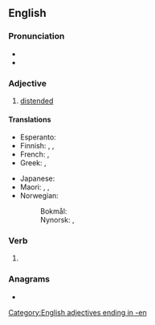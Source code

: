 ==English==

===Pronunciation===
* {{IPA|/ˈswəʊlən/|lang=en}}
* {{rhymes|əʊlən|lang=en}}

===Adjective===
{{en-adj|more}}

# [[distended]]

====Translations====
{{trans-top|distended}}
* Esperanto: {{t|eo|ŝveligita}}
* Finnish: {{t|fi|ajettunut}}, {{t+|fi|turvonnut}}, {{t+|fi|paisunut}}
* French: {{t+|fr|enflé}}, {{t+|fr|gonflé}}
* Greek: {{t+|el|πρησμένος}}, {{t+|el|φουσκωμένος}}
{{trans-mid}}
* Japanese: {{t|ja|腫れた|tr=hareta}}
* Maori: {{t|mi|matakoma}}, {{t|mi|tetere}}, {{t|mi|uruuru}}
* Norwegian:
*: Bokmål: {{t|nb|svullen}}
*: Nynorsk: {{t|nn|svullen}}, {{t|nn|svollen}}
{{trans-bottom}}

===Verb===
{{head|en|past participle}}

# {{past participle of|swell|lang=en|nocat=1}}

===Anagrams===
* {{anagrams|en|Nowells|nowells}}

[[Category:English adjectives ending in -en]]